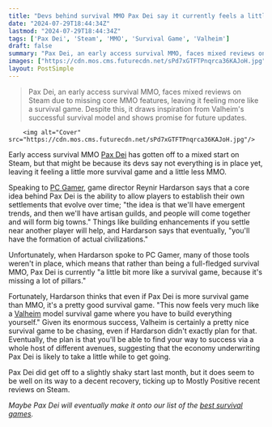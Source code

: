 ```yaml
---
title: "Devs behind survival MMO Pax Dei say it currently feels a little more like Valheim than WoW, but that'll change once they let you form 'actual civilizations'"
date: "2024-07-29T18:44:34Z"
lastmod: "2024-07-29T18:44:34Z"
tags: ['Pax Dei', 'Steam', 'MMO', 'Survival Game', 'Valheim']
draft: false
summary: "Pax Dei, an early access survival MMO, faces mixed reviews on Steam due to missing core MMO features, leaving it feeling more like a survival game. Despite this, it draws inspiration from Valheim's successful survival model and shows promise for future updates."
images: ["https://cdn.mos.cms.futurecdn.net/sPd7xGTFTPnqrca36KAJoH.jpg"]
layout: PostSimple
---
```

> Pax Dei, an early access survival MMO, faces mixed reviews on Steam due to missing core MMO features, leaving it feeling more like a survival game. Despite this, it draws inspiration from Valheim's successful survival model and shows promise for future updates.


        <img alt="Cover" src="https://cdn.mos.cms.futurecdn.net/sPd7xGTFTPnqrca36KAJoH.jpg"/>
        
Early access survival MMO [Pax Dei](https://store.steampowered.com/app/1995520/Pax_Dei/) has gotten off to a mixed start on Steam, but that might be because its devs say not everything is in place yet, leaving it feeling a little more survival game and a little less MMO.

Speaking to [PC Gamer](https://www.pcgamer.com/uk/), game director Reynir Hardarson says that a core idea behind Pax Dei is the ability to allow players to establish their own settlements that evolve over time; "the idea is that we'll have emergent trends, and then we'll have artisan guilds, and people will come together and will form big towns." Things like building enhancements if you settle near another player will help, and Hardarson says that eventually, "you'll have the formation of actual civilizations."

Unfortunately, when Hardarson spoke to PC Gamer, many of those tools weren't in place, which means that rather than being a full-fledged survival MMO, Pax Dei is currently "a little bit more like a survival game, because it's missing a lot of pillars."

Fortunately, Hardarson thinks that even if Pax Dei is more survival game than MMO, it's a pretty good survival game. "This now feels very much like a [Valheim](https://www.gamesradar.com/valheim-guide/) model survival game where you have to build everything yourself." Given its enormous success, Valheim is certainly a pretty nice survival game to be chasing, even if Hardarson didn't exactly plan for that. Eventually, the plan is that you'll be able to find your way to success via a whole host of different avenues, suggesting that the economy underwriting Pax Dei is likely to take a little while to get going.

Pax Dei did get off to a slightly shaky start last month, but it does seem to be well on its way to a decent recovery, ticking up to Mostly Positive recent reviews on Steam. 

*Maybe Pax Dei will eventually make it onto our list of the *[<em>best survival games</em>](https://www.gamesradar.com/best-survival-games/)*.*
        